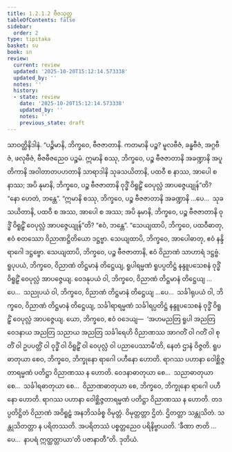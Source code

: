 ```yaml
---
title: 1.2.1.2 ဗီဇသုတ္တ
tableOfContents: false
sidebar:
  order: 2
type: tipitaka
basket: su
book: sn
review:
  current: review
  updated: '2025-10-20T15:12:14.573338'
  updated_by: ''
  notes: ''
  history:
  - state: review
    date: '2025-10-20T15:12:14.573338'
    updated_by: ''
    notes: ''
    previous_state: draft
---
```



<DynamicBreadcrumb />


<ReviewStatus review={frontmatter.review} showDetails={true} />

<HypothesisAnnotation frontmatter={frontmatter} />

<Division number="54" book="sn" e="ch" v="18" p="287">

<Paragraph number="237" book="sn">
သာဝတ္ထိနိဒါနံ. “ပဉ္စိမာနိ, ဘိက္ခဝေ, ဗီဇဇာတာနိ. ကတမာနိ ပဉ္စ? မူလဗီဇံ, ခန္ဓဗီဇံ, အဂ္ဂဗီဇံ, ဖလုဗီဇံ, ဗီဇဗီဇညေဝ ပဉ္စမံ. ဣမာနိ စဿု, ဘိက္ခဝေ, ပဉ္စ ဗီဇဇာတာနိ အခဏ္ဍာနိ အပူတိကာနိ အဝါတာတပဟတာနိ သာရာဒါနိ သုခသယိတာနိ, ပထဝီ စ နာဿ, အာပေါ စ နာဿ; အပိ နုမာနိ, ဘိက္ခဝေ, ပဉ္စ ဗီဇဇာတာနိ ဝုဒ္ဓိံ ဝိရူဠှိံ ဝေပုလ္လံ အာပဇ္ဇေယျုန်”တိ? “နော ဟေတံ, ဘန္တေ”. “ဣမာနိ စဿု, ဘိက္ခဝေ, ပဉ္စ ဗီဇဇာတာနိ အခဏ္ဍာနိ …ပေ…  သုခသယိတာနိ, ပထဝီ စ အဿ, အာပေါ စ အဿ; အပိ နုမာနိ, ဘိက္ခဝေ, ပဉ္စ ဗီဇဇာတာနိ ဝုဒ္ဓိံ ဝိရူဠှိံ ဝေပုလ္လံ အာပဇ္ဇေယျုန်”တိ? “ဧဝံ, ဘန္တေ”. “သေယျထာပိ, ဘိက္ခဝေ, ပထဝီဓာတု, ဧဝံ စတဿော ဝိညာဏဋ္ဌိတိယော ဒဋ္ဌဗ္ဗာ. သေယျထာပိ, ဘိက္ခဝေ, အာပေါဓာတု, ဧဝံ နန္ဒိရာဂေါ ဒဋ္ဌဗ္ဗော. သေယျထာပိ, ဘိက္ခဝေ, ပဉ္စ ဗီဇဇာတာနိ, ဧဝံ ဝိညာဏံ သာဟာရံ ဒဋ္ဌဗ္ဗံ.
</Paragraph>

<Paragraph number="238" book="sn">
ရူပုပယံ, ဘိက္ခဝေ, ဝိညာဏံ တိဋ္ဌမာနံ တိဋ္ဌေယျ, ရူပါရမ္မဏံ ရူပပ္ပတိဋ္ဌံ နန္ဒူပသေစနံ ဝုဒ္ဓိံ ဝိရူဠှိံ ဝေပုလ္လံ အာပဇ္ဇေယျ. ဝေဒနုပယံ ဝါ, ဘိက္ခဝေ, ဝိညာဏံ တိဋ္ဌမာနံ တိဋ္ဌေယျ …ပေ…  သညုပယံ ဝါ, ဘိက္ခဝေ, ဝိညာဏံ တိဋ္ဌမာနံ တိဋ္ဌေယျ …ပေ…  သင်္ခါရုပယံ ဝါ, ဘိက္ခဝေ, ဝိညာဏံ တိဋ္ဌမာနံ တိဋ္ဌေယျ, သင်္ခါရာရမ္မဏံ သင်္ခါရပ္ပတိဋ္ဌံ နန္ဒူပသေစနံ ဝုဒ္ဓိံ ဝိရူဠှိံ ဝေပုလ္လံ အာပဇ္ဇေယျ.
</Paragraph>

<Paragraph number="239" book="sn">
ယော, ဘိက္ခဝေ, ဧဝံ ဝဒေယျ—  ‘အဟမညတြ ရူပါ အညတြ ဝေဒနာယ အညတြ သညာယ အညတြ သင်္ခါရေဟိ ဝိညာဏဿ အာဂတိံ ဝါ ဂတိံ ဝါ စုတိံ ဝါ ဥပပတ္တိံ ဝါ ဝုဒ္ဓိံ ဝါ ဝိရူဠှိံ ဝါ ဝေပုလ္လံ ဝါ ပညာပေဿာမီ’တိ, နေတံ ဌာနံ ဝိဇ္ဇတိ.
</Paragraph>

<Paragraph number="240" book="sn">
ရူပဓာတုယာ စေဝ, ဘိက္ခဝေ, ဘိက္ခုနော ရာဂေါ ပဟီနော ဟောတိ. ရာဂဿ ပဟာနာ ဝေါစ္ဆိဇ္ဇတာရမ္မဏံ ပတိဋ္ဌာ ဝိညာဏဿ န ဟောတိ. ဝေဒနာဓာတုယာ စေ…  သညာဓာတုယာ စေ…  သင်္ခါရဓာတုယာ စေ…  ဝိညာဏဓာတုယာ စေ, ဘိက္ခဝေ, ဘိက္ခုနော ရာဂေါ ပဟီနော ဟောတိ. ရာဂဿ ပဟာနာ ဝေါစ္ဆိဇ္ဇတာရမ္မဏံ ပတိဋ္ဌာ ဝိညာဏဿ န ဟောတိ. တဒပ္ပတိဋ္ဌိတံ ဝိညာဏံ အဝိရူဠှံ အနဘိသင်္ခစ္စ ဝိမုတ္တံ. ဝိမုတ္တတ္တာ ဌိတံ. ဌိတတ္တာ သန္တုသိတံ. သန္တုသိတတ္တာ န ပရိတဿတိ. အပရိတဿံ ပစ္စတ္တညေဝ ပရိနိဗ္ဗာယတိ. ‘ခီဏာ ဇာတိ …ပေ…  နာပရံ ဣတ္ထတ္တာယာ’တိ ပဇာနာတီ”တိ.

</Paragraph>
</Division>

<Paragraph number="241" type="center" book="sn">
ဒုတိယံ.
</Paragraph>